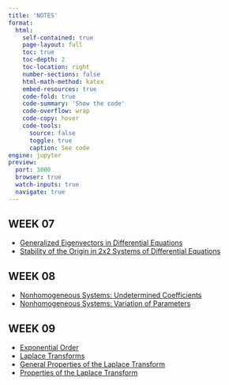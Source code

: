 ```yaml
---
title: 'NOTES'
format:
  html:
    self-contained: true
    page-layout: full
    toc: true
    toc-depth: 2
    toc-location: right
    number-sections: false
    html-math-method: katex
    embed-resources: true
    code-fold: true
    code-summary: 'Show the code'
    code-overflow: wrap
    code-copy: hover
    code-tools:
      source: false
      toggle: true
      caption: See code
engine: jupyter
preview:
  port: 3000
  browser: true
  watch-inputs: true
  navigate: true
---
```


## WEEK 07

- [Generalized Eigenvectors in Differential Equations](./w07/generalized-eigenvectors-DE.html)
- [Stability of the Origin in 2x2 Systems of Differential Equations](./w07/stability-of-origin-2x2.html)

## WEEK 08

- [Nonhomogeneous Systems: Undetermined Coefficients](./w08/nonhomogeneous-systems-undetermined-coefficients.html)
- [Nonhomogeneous Systems: Variation of Parameters](./w08/nonhomogeneous-systems-variation-of-parameters.html)

## WEEK 09

- [Exponential Order](./w09/exponential-order.html)
- [Laplace Transforms](./w09/laplace-transforms.html)
- [General Properties of the Laplace Transform](./w09/laplace-transforms.html)
- [Properties of the Laplace Transform](./w09/laplace-transform-properties/index.html)
